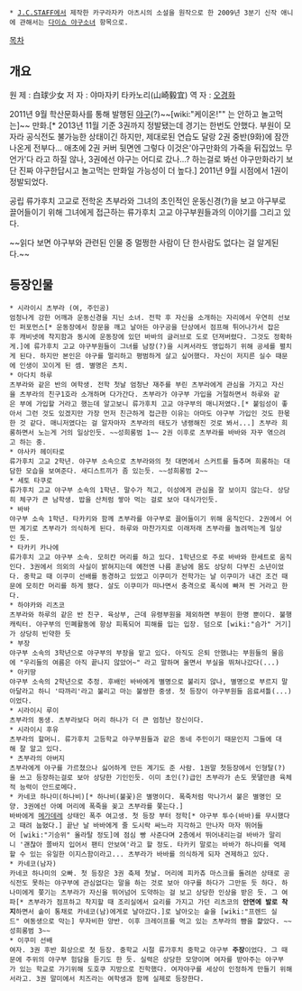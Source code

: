  * [[J.C.STAFF]]에서 제작한 카구라자카 아츠시의 소설을 원작으로 한 2009년 3분기 신작 애니에 관해서는 [[다이쇼 야구소녀]] 항목으로.

[[목차]]

== 개요 ==
원 제 : 白球少女
저 자 : 야마자키 타카노리(山崎毅宜)
역 자 : [[오경화]]

2011년 9월 학산문화사를 통해 발행된 [[야구]](?)~~[wiki:"케이온!"" 는 안하고 놀고먹는]~~ 만화.[* 2013년 11월 기준 3권까지 정발됐는데 경기는 한번도 안했다. 부원이 모자라 공식전도 불가능한 상태이긴 하지만, 제대로된 연습도 달랑 2권 중반(9화)에 잠깐 나온게 전부다... 애초에 2권 커버 뒷면엔 그렇다 이것은'야구만화의 가죽을 뒤집었느 무언가'다 라고 하질 않나, 3권에선 야구는 어디로 갔나...? 하는걸로 봐선 야구만화라기 보단 진짜 야구한답시고 놀고먹는 만화일 가능성이 더 높다.] 2011년 9월 시점에서 1권이 정발되었다.

공립 류가후치 고교로 전학온 츠부라와 그녀의 초인적인 운동신경(?)을 보고
야구부로 끌어들이기 위해 그녀에게 접근하는 류가후치 고교 야구부원들과의 이야기를 그리고 있다.

~~읽다 보면 야구부와 관련된 인물 중 멀쩡한 사람이 단 한사람도 없다는 걸 알게된다.~~

== 등장인물 ==
 * 시라이시 츠부라 (여, 주인공)
 엄청나게 강한 어깨과 운동신경을 지닌 소녀. 전학 후 자신을 소개하는 자리에서 우연히 선보인 퍼포먼스[* 운동장에서 창문을 깨고 날아든 야구공을 단상에서 점프해 튀어나가서 잡은후 캐비넷에 착지함과 동시에 운동장에 있던 바바의 글러브로 도로 던져버렸다. 그것도 정확하게.]에 류가후치 고교 야구부원들이 그녀를 남장(?)을 시켜서라도 영입하기 위해 공세를 펼치게 된다. 하지만 본인은 야구를 멀리하고 평범하게 살고 싶어했다. 자신이 저지른 실수 때문에 인생이 꼬이게 된 셈. 별명은 츠치.
 * 아다치 하루
 츠부라와 같은 반의 여학생. 전학 첫날 엄청난 재주를 부린 츠부라에게 관심을 가지고 자신을 츠부라의 친구1호라 소개하며 다가간다. 츠부라가 야구부 가입을 거절하면서 하루와 같은 부에 가입할 거라고 했는데 알고보니 류가후치 고교 야구부의 매니저였다.[* 붙임성이 좋아서 그런 것도 있겠지만 가장 먼저 친근하게 접근한 이유는 아마도 야구부 가입인 것도 한몫한 것 같다. 매니저였다는 걸 알자마자 츠부라의 태도가 냉랭해진 것로 봐서...] 츠부라 희롱하면서 노는게 거의 일상인듯. ~~성희롱범 1~~ 2권 이후로 츠부라를 바바와 자꾸 엮으려고 하는 중.
 * 야사카 헤이타로
 류가후치 고교 2학년. 야구부 소속으로 츠부라와의 첫 대면에서 스커트를 들추며 희롱하는 대담한 모습을 보여준다. 새디스트끼가 좀 있는듯. ~~성희롱범 2~~
 * 세토 타쿠로
 류가후치 고교 야구부 소속의 1학년. 말수가 적고, 이성에게 관심을 잘 보이지 않는다. 상당히 체구가 큰 남학생. 밥을 산처럼 쌓아 먹는 걸로 보아 대식가인듯.
 * 바바
 야구부 소속 1학년. 타카키와 함께 츠부라를 야구부로 끌어들이기 위해 움직인다. 2권에서 어떤 계기로 츠부라가 의식하게 된다. 하루와 마찬가지로 이래저래 츠부라를 놀려먹는게 일상인 듯.
 * 타카키 카나에
 류가후치 고교 야구부 소속. 모히칸 머리를 하고 있다. 1학년으로 주로 바바와 한세트로 움직인다. 3권에서 의외의 사실이 밝혀지는데 예전엔 나름 훈남에 몸도 상당히 다부진 소년이었다. 중학교 때 이쿠미 선배를 동경하고 있었고 이쿠미가 전학가는 날 이쿠미가 내건 조건 때문에 모히칸 머리를 하게 됐다. 살도 이쿠미가 떠나면서 충격으로 폭식에 빠져 찐 거라고 한다.
 * 하야카와 리츠코
 츠부라와 하루의 같은 반 친구. 육상부, 근데 유령부원을 제외하면 부원이 한명 뿐이다. 불행캐릭터. 야구부의 민폐활동에 항상 피폭되어 피해를 입는 입장. 덤으로 [wiki:"슴가" 거기]가 상당히 빈약한 듯
 * 부장
 야구부 소속의 3학년으로 야구부의 부장을 맡고 있다. 아직도 은퇴 안했냐는 부원들의 물음에 "우리들의 여름은 아직 끝나지 않았어~" 라고 말하며 울면서 부실을 뛰쳐나갔다(...)
 * 아키땅
 야구부 소속의 2학년으로 추정. 후배인 바바에게 별명으로 불리지 않나, 별명으로 부르지 말아달라고 하니 '따까리'라고 불리고 마는 불쌍한 중생. 첫 등장이 야구부원들 음료셔틀(...)이었다.
 * 시라이시 루이
 츠부라의 동생. 츠부라보다 머리 하나가 더 큰 엄청난 장신이다.
 * 시라이시 후유
 츠부라의 할머니. 류가후치 고등학교 야구부원들과 같은 동네 주민이기 때문인지 그들에 대해 잘 알고 있다.
 * 츠부라의 아버지
 츠부라에게 야구를 가르쳤으나 싫어하게 만든 계기도 준 사람. 1권말 첫등장에서 인형탈(?)을 쓰고 등장하는걸로 보아 상당한 기인인듯. 이미 초인(?)급인 츠부라가 손도 못댈만큼 육체적 능력이 안드로메다.
 * 카네코 하나미(하나비)[* 하나비(불꽃)은 별명이다. 폭죽처럼 막나가서 붙은 별명인 모양. 3권에선 아예 머리에 폭죽을 꽂고 츠부라를 쫓는다.]
 바바에게 [[메가데레]] 상태인 폭주 여고생. 첫 등장 부터 정학[* 야구부 투수(바바)를 무시했다고 때려 눕혔다.] 끝난 날 바바에게 줄 도시락 싸느라 지각하고 만나자 마자 뛰어들어 [wiki:"기승위" 올라탈 정도]에 점심 빵 사준다며 2층에서 뛰어내리는걸 바바가 말리니 '괜찮아 쫄바지 입어서 팬티 안보여'라고 할 정도. 타카키 말로는 바바가 하나미를 억제할 수 있는 유일한 이지스함이라고... 츠부라가 바바를 의식하게 되자 견제하고 있다.
 * 카네코(남자)
 카네코 하나미의 오빠. 첫 등장은 3권 축제 첫날. 머리에 피카츄 마스크를 돌려쓴 상태로 공식전도 못하는 야구부에 관심없다는 말을 하는 것로 보아 야구를 하다가 그만둔 듯 하다. 하나미에게 쫒기는 츠부라가 자신을 뛰어넘어 도약하는 걸 보고 상당한 인상을 받은 듯. 그 여파[* 츠부라가 점프하고 착지할 때 조리실에서 요리를 가지고 가던 리츠코의 '''안면에 발로 착지'''하면서 솥이 통채로 카네코(남)에게로 날아갔다.]로 날아오는 솥을 [wiki:"프렌드 실드" 여동생으로 막는] 무자비한 양반. 이후 크레이프를 먹고 있는 츠부라의 뺨을 햝았다. ~~성희롱범 3~~
 * 이쿠미 선배
 여자. 3권 후반 회상으로 첫 등장. 중학교 시절 류가후치 중학교 야구부 '''주장'''이었다. 그 때문에 주위의 야구부 험담을 듣기도 한 듯. 실력은 상당한 모양이며 여자를 받아주는 야구부가 있는 학교로 가기위해 도호쿠 지방으로 진학했다. 여자야구를 세상이 인정하게 만들기 위해서라고. 3권 말미에서 치즈라는 여학생과 함께 실제로 등장한다.

